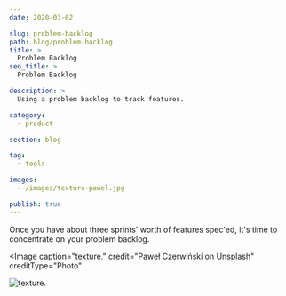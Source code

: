 ```yaml
---
date: 2020-03-02

slug: problem-backlog
path: blog/problem-backlog
title: > 
  Problem Backlog
seo_title: >
  Problem Backlog

description: >
  Using a problem backlog to track features.

category: 
  - product

section: blog

tag:
  - tools

images:
  - /images/texture-pawel.jpg

publish: true
---
```



Once you have about three sprints' worth of features spec'ed, it's time to concentrate on your problem backlog.

<Image
  caption="texture."
  credit="Paweł Czerwiński on Unsplash"
  creditType="Photo"
>

  ![texture.](./images/texture-pawel.jpg)

</Image>